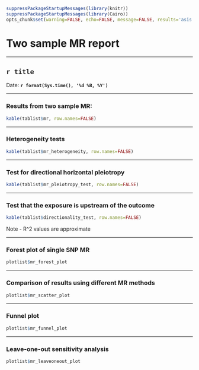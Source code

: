```r
suppressPackageStartupMessages(library(knitr))
suppressPackageStartupMessages(library(Cairo))
opts_chunk$set(warning=FALSE, echo=FALSE, message=FALSE, results='asis', fig.width=6, fig.height=6, dev="png", fig.path=paste0('figure/', sanitise_string(title)))
```

# Two sample MR report

---

## `r title`

Date: **`r format(Sys.time(), '%d %B, %Y')`**

---

### Results from two sample MR:

```r
kable(tablist$mr, row.names=FALSE)
```

---

### Heterogeneity tests

```r
kable(tablist$mr_heterogeneity, row.names=FALSE)
```

--- 

### Test for directional horizontal pleiotropy

```r
kable(tablist$mr_pleiotropy_test, row.names=FALSE)
```

--- 

### Test that the exposure is upstream of the outcome

```r
kable(tablist$directionality_test, row.names=FALSE)
```

Note - R^2 values are approximate

---

### Forest plot of single SNP MR

```r
plotlist$mr_forest_plot
```

---

### Comparison of results using different MR methods

```r
plotlist$mr_scatter_plot
```

---

### Funnel plot

```r
plotlist$mr_funnel_plot
```

---

### Leave-one-out sensitivity analysis

```r
plotlist$mr_leaveoneout_plot
```
